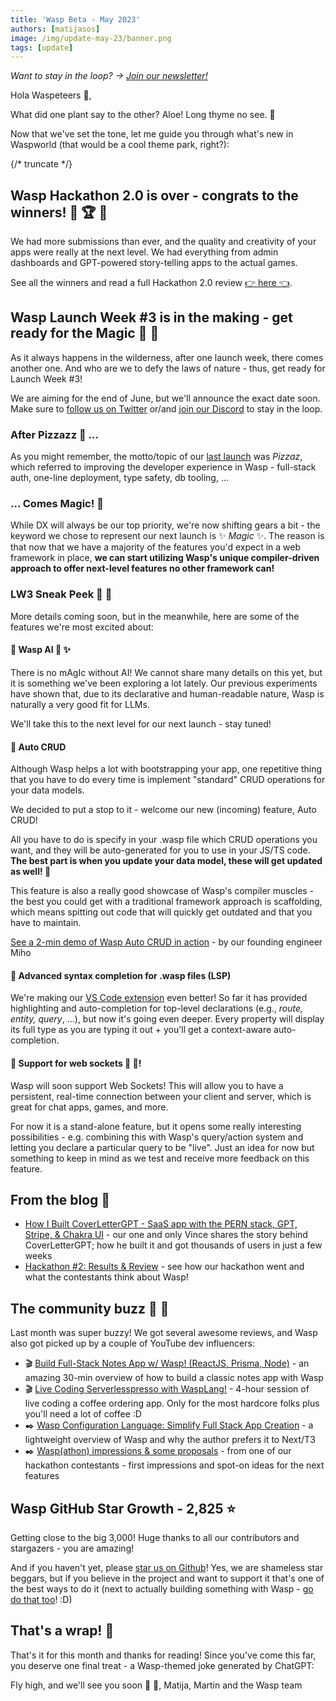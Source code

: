 ```yaml
---
title: 'Wasp Beta - May 2023'
authors: [matijasos]
image: /img/update-may-23/banner.png
tags: [update]
---
```



<ImgWithCaption alt="Wasp Update May 23" source="img/update-may-23/banner.png" />

_Want to stay in the loop? → [Join our newsletter!](#newsletter-input)_

Hola Waspeteers 🐝,

What did one plant say to the other? Aloe! Long thyme no see. 🌱

Now that we've set the tone, let me guide you through what's new in Waspworld (that would be a cool theme park, right?):

{/* truncate */}

## Wasp Hackathon 2.0 is over - congrats to the winners! 🐝 🏆 🐝

<ImgWithCaption alt="Congrats to the hackathon winners!" source="img/update-may-23/typergotchi.png" caption="Shoutout to the winning team - Typergotchi! They even made a cool illustration with our mascot, Da Boi 🐝 😎" />

We had more submissions than ever, and the quality and creativity of your apps were really at the next level. We had everything from admin dashboards and GPT-powered story-telling apps to the actual games.

<ImgWithCaption alt="Hackathon testimonial" source="img/update-may-23/testimonial-hackathon.png" />

See all the winners and read a full Hackathon 2.0 review [👉 here 👈](/blog/2023/05/19/hackathon-2-review).

## Wasp Launch Week #3 is in the making - get ready for the Magic 🔮 🧙

As it always happens in the wilderness, after one launch week, there comes another one. And who are we to defy the laws of nature - thus, get ready for Launch Week #3!

We are aiming for the end of June, but we'll announce the exact date soon. Make sure to [follow us on Twitter](https://twitter.com/WaspLang) or/and [join our Discord](https://discord.gg/rzdnErX) to stay in the loop.

<ImgWithCaption alt="Beautiful" source="img/update-may-23/beautiful.gif" caption="When you see it ✨" />

### After Pizzazz 🍕 ...

As you might remember, the motto/topic of our [last launch](/blog/2023/04/11/wasp-launch-week-two) was _Pizzaz_, which referred to improving the developer experience in Wasp - full-stack auth, one-line deployment, type safety, db tooling, ...

### ... Comes Magic! 🔮

While DX will always be our top priority, we're now shifting gears a bit - the keyword we chose to represent our next launch is ✨ _Magic_ ✨. The reason is that now that we have a majority of the features you'd expect in a web framework in place, **we can start utilizing Wasp's unique compiler-driven approach to offer next-level features no other framework can!**

### LW3 Sneak Peek 🤫 👀

More details coming soon, but in the meanwhile, here are some of the features we're most excited about:

#### 🚧 Wasp AI 🤖 ✨

There is no mAgIc without AI! We cannot share many details on this yet, but it is something we've been exploring a lot lately. Our previous experiments have shown that, due to its declarative and human-readable nature, Wasp is naturally a very good fit for LLMs.

We'll take this to the next level for our next launch - stay tuned!

#### 🚧 Auto CRUD

Although Wasp helps a lot with bootstrapping your app, one repetitive thing that you have to do every time is implement "standard" CRUD operations for your data models.

We decided to put a stop to it - welcome our new (incoming) feature, Auto CRUD!

<ImgWithCaption alt="Auto CRUD" source="img/update-may-23/auto-crud.png" caption="Syntax proposal for the new Auto CRUD feature" />

All you have to do is specify in your .wasp file which CRUD operations you want, and they will be auto-generated for you to use in your JS/TS code. **The best part is when you update your data model, these will get updated as well! 🤯**

This feature is also a really good showcase of Wasp's compiler muscles - the best you could get with a traditional framework approach is scaffolding, which means spitting out code that will quickly get outdated and that you have to maintain.

[See a 2-min demo of Wasp Auto CRUD in action](https://www.youtube.com/watch?v=IzBxpqV5USE\&ab_channel=Wasp) - by our founding engineer Miho

<ImgWithCaption alt="Showing off compiler muscles" source="img/update-may-23/muscles.gif" caption="Our compiler right now" />

#### 🚧 Advanced syntax completion for .wasp files (LSP)

<ImgWithCaption alt="Improved LSP" source="img/update-may-23/new-lsp.png" />

We're making our [VS Code extension](https://marketplace.visualstudio.com/items?itemName=wasp-lang.wasp) even better! So far it has provided highlighting and auto-completion for top-level declarations (e.g., _route, entity, query_, ...), but now it's going even deeper. Every property will display its full type as you are typing it out + you'll get a context-aware auto-completion.

#### 🚧 Support for web sockets 🔌 🧦!

Wasp will soon support Web Sockets! This will allow you to have a persistent, real-time connection between your client and server, which is great for chat apps, games, and more.

<ImgWithCaption alt="Web sockets in Wasp" source="img/update-may-23/web-sockets.png" caption="Defining a new web socket in Wasp config file" />

For now it is a stand-alone feature, but it opens some really interesting possibilities - e.g. combining this with Wasp's query/action system and letting you declare a particular query to be "live". Just an idea for now but something to keep in mind as we test and receive more feedback on this feature.

## From the blog 📖

- [How I Built CoverLetterGPT - SaaS app with the PERN stack, GPT, Stripe, & Chakra UI](/blog/2023/04/17/How-I-Built-CoverLetterGPT) - our one and only Vince shares the story behind CoverLetterGPT; how he built it and got thousands of users in just a few weeks
- [Hackathon #2: Results & Review](/blog/2023/05/19/hackathon-2-review) - see how our hackathon went and what the contestants think about Wasp!

## The community buzz 🐝 💬

Last month was super buzzy! We got several awesome reviews, and Wasp also got picked up by a couple of YouTube dev influencers:

<ImgWithCaption alt="Wasp testimonial" source="img/update-may-23/testimonial-jon.png" />

- 🎬 [Build Full-Stack Notes App w/ Wasp! (ReactJS, Prisma, Node)](https://www.youtube.com/watch?v=AA4ckj1P5QY\&t=12s\&ab_channel=webdecoded) - an amazing 30-min overview of how to build a classic notes app with Wasp
- 🎬 [Live Coding Serverlesspresso with WaspLang!](https://www.youtube.com/watch?v=c3-bbzrdC8E\&ab_channel=DevAgrawal) - 4-hour session of live coding a coffee ordering app. Only for the most hardcore folks plus you'll need a lot of coffee :D
- ✒️ [Wasp Configuration Language: Simplify Full Stack App Creation](https://blog.oleggulevskyy.dev/wasp-configuration-language-simplify-full-stack-app-creation) - a lightweight overview of Wasp and why the author prefers it to Next/T3
- ✒️ [Wasp(athon) impressions & some proposals](https://medium.com/@umbrien/wasp-athon-impressions-some-proposals-8f3726890009) - from one of our hackathon contestants - first impressions and spot-on ideas for the next features

## Wasp GitHub Star Growth - 2,825 ⭐

Getting close to the big 3,000! Huge thanks to all our contributors and stargazers - you are amazing!

<ImgWithCaption alt="GitHub stars - almost 3,000!" source="img/update-may-23/github-stars.png" caption="Almost 3,000 stars! 🐝 🚀" />

And if you haven't yet, please [star us on Github](https://wasp.sh/docs)! Yes, we are shameless star beggars, but if you believe in the project and want to support it that's one of the best ways to do it (next to actually building something with Wasp - [go do that too](https://wasp.sh/docs)! :D)

## That's a wrap! 🌯

<ImgWithCaption alt="A dramatic goodbye gif" source="img/update-may-23/goodbye-dramatic.gif" caption="A dramatic goodbye - don't ever let go" />

That's it for this month and thanks for reading! Since you've come this far, you deserve one final treat - a Wasp-themed joke generated by ChatGPT:

<ImgWithCaption alt="GPT Wasp joke" source="img/update-may-23/gpt-wasp-joke.png" caption="Good one, dad." />

Fly high, and we'll see you soon 🐝 🐝,
Matija, Martin and the Wasp team
